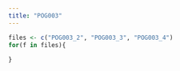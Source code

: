 ```yaml
---
title: "POG003"
---
```


```r
files <- c("POG003_2", "POG003_3", "POG003_4")
for(f in files){
  
}
```

